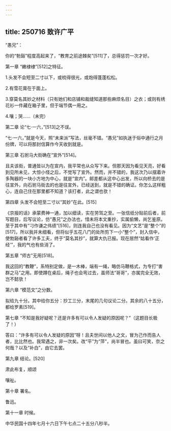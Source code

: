 ```yaml
---
---
---
```

title: 250716 致许广平
---




“愚兄”：

你的“勃谿”程度高起来了，“教育之前途棘矣”[511]了，总得惩罚一次才好。





第一章 “嫩棣棣”[512]之特征。


1.头发不会短至二寸以下，或梳得很光，或炮得蓬蓬松松。

2.有雪花膏在于面上。

3.穿莫名其妙之材料（只有她们和店铺和裁缝知道那些麻烦名目）之衣；或则有绣花衫一件藏在箱子里，但于端节偶一用之。

4.嚷；哭……（未完）





第二章 论“七·一六，”[513]之不误。


“七·一六，”就是今天，照“未来派”写法，丝毫不错。“愚兄”如执迷于俗中通行之月份牌，可以将那封信算作今天收到就是。





第三章 石驸马大街确在“宣外”[514]。


且夫该街，普通皆以为在宣内，我平常也从众写下来。但那天因为看见天亮，好看到见所未见，大惊小怪之后，不觉写了宣外。然而，并不错的，我这次乃以摆着许多陶器的一块小方地为中心，就是“宣内”。邮差都从这中心出发，所以向桥去的是往宣外，向石驸马街去的也是往宣外，已经送到，就是不错的确证。你怎么这样粗心，连自己住在那里都不知道？该打者，此之谓也欤！





第四章 头发不会短至二寸以“其妙”在此。[515]


《京报的话》承蒙费神一通，加以细读，实在劳驾之至。一张信纸分贴前后者，前写题目，后写议论，仿“愚兄”之办法也，惜未将本文重抄，实属偷懒，尚乞鉴原。至于其中有“刁作谦之伟绩”[516]，则连我自己也没有看见。因为“文艺”是“整个”的[517]，所以我并未细看，但将似乎五花八门的处所剪下一小“整个”，封入信中，使勃谿者看了许多工夫，终于“莫名其抄”，就算大仇已报。现在居然“姑看作‘正经’”，我的气也有些消了。





第五章 “师古”无用[518]。


我这回的“教鞭”，系特别定做，是一木棒，端有一绳，略仿马鞭格式，为专打“害群之马”之用。即使蹲在桌后，绳子也会弯过去，虽师法“哥哥”，亦属完全无效，岂不懿欤！





第六章 “模范文”之分数。


拟给九十分。其中给你五分：抄工三分，末尾的几句议论二分。其余的八十五分，都给罗素[519]。





第七章 “不知是我好疑呢？还是许多有可以令人发疑的原因呢？”（这题目长极了！）


答曰：“许多有可以令人发疑的原因”呀！且夫世间以他人之文，冒为己作而告人者，比比然也。我常遇之，非一次矣。改“平”为“萍”，尚半冒也。虽曰可笑，奈之何哉？以及“补白”，由它去罢。





第九章 结论。[520]


肃此布复，顺颂

嚷祉。





第十章 署名。


鲁迅。





第十一章 时候。


中华民国十四年七月十六日下午七点二十五分八秒半。